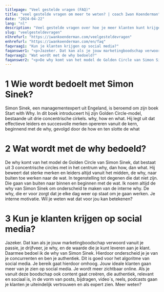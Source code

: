 ```yaml
---
titlepage: "Veel gestelde vragen (FAQ)"
title: "veel gestelde vragen om meer te weten? | coach Iwan Koenderman"
date: "2024-04-22"
lang: "nl"
description: "Veel gestelde vragen over hoe je meer klanten kunt krijgen op social media op de website van coach Iwan Koenderman. Meer weten? Klik!"
slug: "veelgesteldevragen"
nlhrefurl: "https://iwankoenderman.com/veelgesteldevragen"
enhrefurl: "https://iwankoenderman.com/en/faq"
faqvraag1: "Kun je klanten krijgen op social media?"
faqanswer1: "<p>Jazeker. Dat kan als je jouw marketingboodschap verwoord vanuit je passie, je drijfveer, je why, en de waarde die je kunt leveren aan je klant. Daarmee bedoel ik de why van Simon Sinek. Hierdoor onderscheid je je van je concurrenten en ben je authentiek. Dit is goed voor het algoritme van social media. Je bereik gaat hierdoor omhoog. Jouw ideale klanten gaan meer van je zien op social media. Je wordt meer zichtbaar online. Als je vanuit deze boodschap ook content gaat creëren, die authentiek, relevant en sociaal is, in de vorm van posts, bijdragen, video´s, reels, podcasts gaan je klanten je uiteindelijk vertrouwen en als expert zien. Meer weten? <a href=https://bewustsociaalopweb.hubspotpagebuilder.com/nederlands-tal> Download dan mijn e-book hierover</a></p>"
faqvraag2: "Wat wordt met de why bedoeld?"
faqanswer2: "<p>De why komt van het model de Golden Circle van Simon Sinek, dat bestaat uit 3 concentrische circles met in het centrum why, dan how, dan what. Hij beweert dat sterke merken en leiders altijd vanuit het midden, de why, naar buiten toe werken naar de wat. In tegenstelling tot degenen die dat niet zijn. Die gaan van buiten naar binnen en beginnen met de wat. Ik noem altijd de why van Simon Sinek om onderscheid te maken van de interne why. De why, die er voor zorgt dat je elke dag weer op staat om je gaan werken. Je interne motivatie. Wil je weten wat dat voor jou kan betekenen? <a href=https://meetings.hubspot.com/iwan-koenderman> klik hier voor het maken van een zoomafspraak</a><p>"
---
```



# 1 Wie wordt bedoelt met Simon Sinek?
Simon Sinek, een managementexpert uit Engeland, is beroemd om zijn boek Start with Why. In dit boek introduceert hij zijn Golden Circle-model, bestaande uit drie concentrische cirkels. why, how en what. Hij legt uit dat effectieve leiders en succesvolle merken opereren vanuit de kern, beginnend met de why, gevolgd door de how en ten slotte de what

# 2 Wat wordt met de why bedoeld?

De why komt van het model de Golden Circle van Simon Sinek, dat bestaat uit 3 concentrische circles met in het centrum why, dan how, dan what. Hij beweert dat sterke merken en leiders altijd vanuit het midden, de why, naar buiten toe werken naar de wat. In tegenstelling tot degenen die dat niet zijn. Die gaan van buiten naar binnen en beginnen met de wat. Ik noem altijd de why van Simon Sinek om onderscheid te maken van de interne why. De why, die er voor zorgt dat je elke dag weer op staat om je gaan werken. Je interne motivatie. Wil je weten wat dat voor jou kan betekenen?  

<Ctabutton
                                           Urlnl="https://meetings.hubspot.com/iwan-koenderman"
                                           Urlen="https://meetings.hubspot.com/iwan-koenderman"
                                           Arlabnl="kPlan zoomafspraak "
                                           Arlaben="Scedule zoom call"
                                           ButTxtnl="Plan zoomafspraak"
                                           ButTxten="Scedule zoom call"/>


# 3 Kun je klanten krijgen op social media?
Jazeker. Dat kan als je jouw marketingboodschap verwoord vanuit je passie, je drijfveer, je why, en de waarde die je kunt leveren aan je klant. Daarmee bedoel ik de why van Simon Sinek. Hierdoor onderscheid je je van je concurrenten en ben je authentiek. Dit is goed voor het algoritme van social media. Je bereik gaat hierdoor omhoog. Jouw ideale klanten gaan meer van je zien op social media. Je wordt meer zichtbaar online. Als je vanuit deze boodschap ook content gaat creëren, die authentiek, relevant en sociaal is, in de vorm van posts, bijdragen, video´s, reels, podcasts gaan je klanten je uiteindelijk vertrouwen en als expert zien. Meer weten? 

<Ctabutton
                                           Urlnl="https://bewustsociaalopweb.hubspotpagebuilder.com/nederlands-tal"
                                           Urlen="https://bewustsociaalopweb.hubspotpagebuilder.com/download-page-ebook-13-ways-to-stay-online-in-touch-iwan-koenderman"
                                           Arlabnl="Download mijn e-book"
                                           Arlaben="Download my e-book"
                                           ButTxtnl="Download mijn e-book"
                                           ButTxten="Download my e-book"/>  
 
